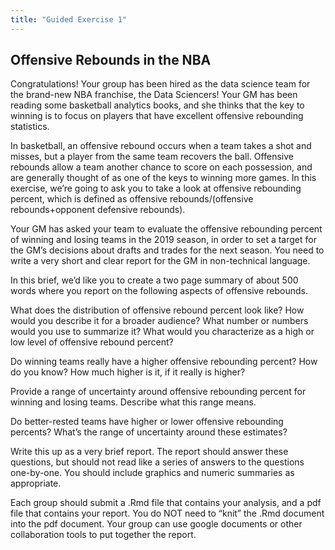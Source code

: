 ```yaml
---
title: "Guided Exercise 1"
---
```


## Offensive Rebounds in the NBA

Congratulations! Your group has been hired as the data science team for the brand-new NBA franchise, the Data Sciencers! Your GM has been reading some basketball analytics books, and she thinks that the key to winning is to focus on players that have excellent offensive rebounding statistics. 

In basketball, an offensive rebound occurs when a team takes a shot and misses, 
but a player from the same team recovers the ball. Offensive rebounds allow a
team another chance to score on each possession, and are generally thought of as
one of the keys to winning more games. In this exercise, we're going to ask you to take a look at offensive rebounding
percent, which is defined as offensive rebounds/(offensive rebounds+opponent defensive rebounds).

Your GM has asked your team to evaluate the offensive rebounding percent of winning and losing teams in the 2019 season, in order to set a target for the GM's decisions about drafts and trades for the next season. You need to write a very short and clear report for the GM in non-technical language.  

In this brief, we'd like you to create a two page summary of about 500 words where you report on the following aspects of offensive rebounds.

What does the distribution of offensive rebound percent look like? How would you describe it for a broader audience? What number or numbers would you use to summarize it? What would you characterize as a high or low level of offensive rebound percent?

Do winning teams really have a higher offensive rebounding percent? How do you know? How much higher is it, if it really is higher? 

Provide a range of uncertainty around offensive rebounding percent for winning and losing teams. Describe what this range means. 

Do better-rested teams have higher or lower offensive rebounding percents? What's the range of uncertainty around these estimates? 

Write this up as a very brief report. The report should answer these questions, but should not read like a series of answers to the questions one-by-one. You should include graphics and numeric summaries as appropriate. 

Each group should submit a .Rmd file that contains your analysis, and a pdf file that contains your report. You do NOT need to "knit" the .Rmd document into the pdf document. Your group can use google documents or other collaboration tools to put together the report. 

